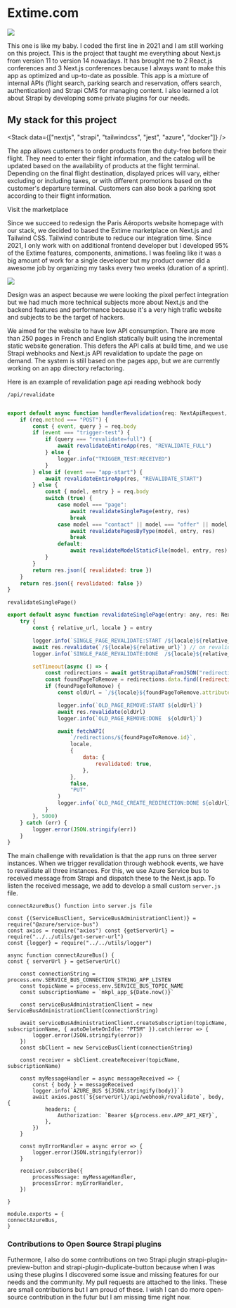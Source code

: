 
<Breadcrumb parent="Projects" name="Extime.com" />

# Extime.com

<Image src="/img/extime-mock-up.png" width={800} height={0} />

This one is like my baby. I coded the first line in 2021 and I am still working on this project. This is the project that taught me everything about Next.js from version 11 to version 14 nowadays. It has brought me to 2 React.js conferences and 3 Next.js conferences because I always want to make this app as optimized and up-to-date as possible. This app is a mixture of internal APIs (flight search, parking search and reservation, offers search, authentication) and Strapi CMS for managing content. I also learned a lot about Strapi by developing some private plugins for our needs.

## My stack for this project

<Stack data={["nextjs", "strapi", "tailwindcss", "jest", "azure", "docker"]} />

The app allows customers to order products from the duty-free before their flight. They need to enter their flight information, and the catalog will be updated based on the availability of products at the flight terminal. Depending on the final flight destination, displayed prices will vary, either excluding or including taxes, or with different promotions based on the customer's departure terminal. Customers can also book a parking spot according to their flight information.

<Link href="https://extime.com/en" target="_blank">
	Visit the marketplace
</Link>

Since we succeed to redesign the <Link href="https://www.parisaeroport.fr/">Paris Aéroports website homepage</Link> with our stack, we decided to based the Extime marketplace on Next.js and Tailwind CSS. Tailwind contribute to reduce our integration time. Since 2021, I only work with on additional frontend developer but I developed 95% of the Extime features, components, animations. I was feeling like it was a big amount of work for a single developer but my product owner did a awesome job by organizing my tasks every two weeks (duration of a sprint).

<Image src={ExtimeHomepage} width={1000} height={0} />

Design was an aspect because we were looking the pixel perfect integration but we had much more technical subjects more about Next.js and the backend features and performance because it's a very high trafic website and subjects to be the target of hackers.

We aimed for the website to have low API consumption. There are more than 250 pages in French and English statically built using the incremental static website generation. This defers the API calls at build time, and we use Strapi webhooks and Next.js API revalidation to update the page on demand. The system is still based on the pages app, but we are currently working on an app directory refactoring.

Here is an example of revalidation page api reading webhook body

<code>/api/revalidate</code>
```javascript import {(revalidateEntireApp, revalidateModelStaticFile, revalidatePagesByType, revalidateSinglePage)} from "@helpers/revalidation" import {logger} from "@utils/logger" import {(NextApiRequest, NextApiResponse)} from "next"

export default async function handlerRevalidation(req: NextApiRequest, res: NextApiResponse) {
	if (req.method === "POST") {
		const { event, query } = req.body
		if (event === "trigger-test") {
			if (query === "revalidate=full") {
				await revalidateEntireApp(res, "REVALIDATE_FULL")
			} else {
				logger.info("TRIGGER_TEST:RECEIVED")
			}
		} else if (event === "app-start") {
			await revalidateEntireApp(res, "REVALIDATE_START")
		} else {
			const { model, entry } = req.body
			switch (true) {
				case model === "page":
					await revalidateSinglePage(entry, res)
					break
				case model === "contact" || model === "offer" || model === "brand":
					await revalidatePagesByType(model, entry, res)
					break
				default:
					await revalidateModelStaticFile(model, entry, res)
			}
		}
		return res.json({ revalidated: true })
	}
	return res.json({ revalidated: false })
}
```

<code>revalidateSinglePage()</code>

```javascript import {(fetchAPI, getStrapiDataFromJSON)} from "@helpers/app/strapi" import {logger} from "@utils/logger" import {NextApiResponse} from "next" import {StrapiRedirection} from "types"
export default async function revalidateSinglePage(entry: any, res: NextApiResponse) {
	try {
		const { relative_url, locale } = entry

		logger.info(`SINGLE_PAGE_REVALIDATE:START /${locale}${relative_url}`)
		await res.revalidate(`/${locale}${relative_url}`) // on revalide la page
		logger.info(`SINGLE_PAGE_REVALIDATE:DONE  /${locale}${relative_url}`)

		setTimeout(async () => {
			const redirections = await getStrapiDataFromJSON("redirections", locale, false)
			const foundPageToRemove = redirections.data.find((redirection: StrapiRedirection) => redirection.attributes.destination === relative_url && !redirection.attributes.revalidated)
			if (foundPageToRemove) {
				const oldUrl = `/${locale}${foundPageToRemove.attributes.source}`

				logger.info(`OLD_PAGE_REMOVE:START ${oldUrl}`)
				await res.revalidate(oldUrl)
				logger.info(`OLD_PAGE_REMOVE:DONE  ${oldUrl}`)

				await fetchAPI(
					`/redirections/${foundPageToRemove.id}`,
					locale,
					{
						data: {
							revalidated: true,
						},
					},
					false,
					"PUT"
				)
				logger.info(`OLD_PAGE_CREATE_REDIRECTION:DONE ${oldUrl}`)
			}
		}, 5000)
	} catch (err) {
		logger.error(JSON.stringify(err))
	}
}
```

The main challenge with revalidation is that the app runs on three server instances. When we trigger revalidation through webhook events, we have to revalidate all three instances. For this, we use <Link href="https://azure.microsoft.com/en-us/products/service-bus/" target="_blank">Azure Service bus</Link> to received message from Strapi and dispatch these to the Next.js app. To listen the received message, we add to develop a small custom <code>server.js</code> file.

<code>connectAzureBus() function into server.js file</code>

```
const {(ServiceBusClient, ServiceBusAdministrationClient)} = require("@azure/service-bus")
const axios = require("axios") const {getServerUrl} = require("../../utils/get-server-url")
const {logger} = require("../../utils/logger")

async function connectAzureBus() {
const { serverUrl } = getServerUrl()

    const connectionString = process.env.SERVICE_BUS_CONNECTION_STRING_APP_LISTEN
    const topicName = process.env.SERVICE_BUS_TOPIC_NAME
    const subscriptionName = `mkpl_app_${Date.now()}`

    const serviceBusAdministrationClient = new ServiceBusAdministrationClient(connectionString)

    await serviceBusAdministrationClient.createSubscription(topicName, subscriptionName, { autoDeleteOnIdle: "PT5M" }).catch(error => {
    	logger.error(JSON.stringify(error))
    })
    const sbClient = new ServiceBusClient(connectionString)

    const receiver = sbClient.createReceiver(topicName, subscriptionName)

    const myMessageHandler = async messageReceived => {
    	const { body } = messageReceived
    	logger.info(`AZURE_BUS ${JSON.stringify(body)}`)
    	await axios.post(`${serverUrl}/api/webhook/revalidate`, body, {
    		headers: {
    			Authorization: `Bearer ${process.env.APP_API_KEY}`,
    		},
    	})
    }

    const myErrorHandler = async error => {
    	logger.error(JSON.stringify(error))
    }

    receiver.subscribe({
    	processMessage: myMessageHandler,
    	processError: myErrorHandler,
    })

}

module.exports = {
connectAzureBus,
}

```

### Contributions to Open Source Strapi plugins

Futhermore, I also do some contributions on two Strapi plugin <Link href="https://github.com/mattmilburn/strapi-plugin-preview-button/pull/62" target="_blank">strapi-plugin-preview-button</Link> and <Link href="https://github.com/lautr/strapi-plugin-duplicate-button/pull/4" target="_blank">strapi-plugin-duplicate-button</Link> because when I was using these plugins I discovered some issue and missing features for our needs and the community. My pull requests are attached to the links. These are small contributions but I am proud of these. I wish I can do more open-source contribution in the futur but I am missing time right now.
